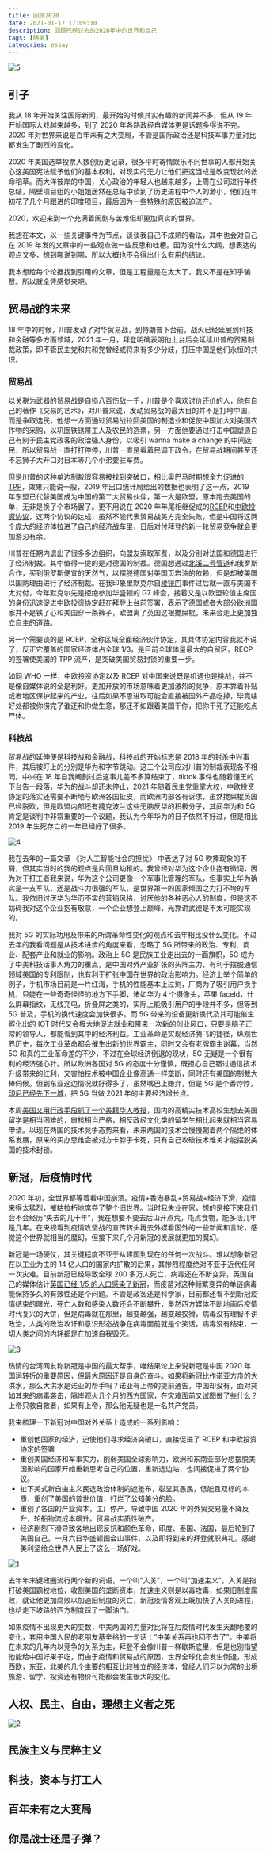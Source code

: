 ```yaml
---
title: 回顾2020
date: 2021-01-17 17:09:10
description: 回顾已经过去的2020年中的世界和自己
tags: [随笔]
categories: essay
---
```


![5](5.png)

## 引子

我从 18 年开始关注国际新闻，最开始的时候其实有趣的新闻并不多，但从 19 年开始国际大戏越来越多，到了 2020 年各路政经自媒体更是话题多得说不完。2020 年对世界来说是百年未有之大变局，不管是国际政治还是科技军事力量对比都发生了剧烈的变化。

2020 年美国选举投票人数创历史记录，很多平时寄情娱乐不问世事的人都开始关心这美国宪法赋予他们的基本权利，对现实的无力让他们把这当成是改变现状的救命稻草。而大洋彼岸的中国，关心政治的年轻人也越来越多，上周在公司进行年终总结，隔壁项目组的小姐姐居然在总结中谈到了历史进程中个人的渺小，他们在年初花了几个月跟进的印度项目，最后因为一些特殊的原因被迫流产。

2020，欢迎来到一个充满着闹剧与苦难但却更加真实的世界。

我想在本文，以一些关键事件为节点，谈谈我自己不成熟的看法，其中也会对自己在 2019 年发的文章中的一些观点做一些反思和吐槽。因为没什么大纲，想表达的观点又多，想到哪说到哪，所以大概也不会得出什么有用的结论。

我本想给每个论据找到引用的文章，但是工程量是在太大了，我又不是在知乎骗赞。所以就全凭感觉来吧。

## 贸易战的未来

18 年中的时候，川普发动了对华贸易战，到特朗普下台前，战火已经延展到科技和金融等多方面领域，2021 年一月，拜登明确表明他上台后会延续川普的贸易制裁政策，即不管民主党和共和党曾经或将来有多少分歧，打压中国是他们永恒的共识。

### 贸易战

以关税为武器的贸易战是自损八百伤敌一千，川普是个喜欢讨价还价的人，他有自己的著作《交易的艺术》，对川普来说，发动贸易战的最大目的并不是打垮中国，而是争取选民，他想一方面通过贸易战拉回美国的制造业和促使中国加大对美国农作物的采购，以巩固铁锈带工人及农民的选票，另一方面他要通过打击中国塑造自己有别于民主党政客的政治强人身份，以吸引 wanna make a change 的中间选民，所以贸易战一直打打停停，川普一直是看着民调下政令，在贸易战期间甚至还不忘狮子大开口对日本等几个小弟要驻军费。

但是川普的这种单边制裁很容易被找到突破口，相比奥巴马时期想全力促进的[TPP](https://en.wikipedia.org/wiki/Trans-Pacific_Partnership)，效果只能说一般，2019 年出口统计局给出的数据也表明了这一点，2019 年东盟已代替美国成为中国的第二大贸易伙伴，第一大是欧盟，原本跑去美国的单，无非是换了个市场罢了。更不用说在 2020 年年尾相继促成的[RCEP](https://en.wikipedia.org/wiki/Regional_Comprehensive_Economic_Partnership)和[中欧投资协议](https://zh.wikipedia.org/wiki/%E4%B8%AD%E6%AC%A7%E5%85%A8%E9%9D%A2%E6%8A%95%E8%B5%84%E5%8D%8F%E5%AE%9A)，这两个协议的达成，虽然不能代表贸易战美方完全失败，但是中国将这两个庞大的经济体拉进了自己的经济战车里，日后对付拜登的新一轮贸易竞争就会更加游刃有余。

川普在任期内退出了很多多边组织，向盟友索取军费，以及分别对法国和德国进行了经济制裁。其中值得一提的是对德国的制裁。德国想通过[北溪二号管道](https://zh.wikipedia.org/wiki/%E5%8C%97%E6%BA%AA%E5%A4%A9%E7%84%B6%E6%B0%94%E7%AE%A1%E9%81%93)和俄罗斯合作，买到俄罗斯便宜的天然气，以摆脱德国对美国页岩油的依赖，但是却被美国以国防理由进行了经济制裁。在我印象里默克尔自[棱镜门](https://baike.baidu.com/item/%E6%A3%B1%E9%95%9C%E9%97%A8)事件过后就一直与美国不太对付，今年默克尔先是拒绝参加华盛顿的 G7 峰会，接着又是以欧盟轮值主席国的身份迅速促进中欧投资协定赶在拜登上台前签署，表示了德国或者大部分欧洲国家并不是铁了心和美国穿一条裤子，欧盟离了英国这根搅屎棍，未来会走上更加独立自主的道路。

另一个需要谈的是 RCEP，全称区域全面经济伙伴协定，其具体协定内容我就不说了，反正它覆盖的国家经济体占全球 1/3，是目前全球体量最大的自贸区。RECP 的签署使美国的 TPP 流产，是突破美国贸易封锁的重要一步。

如同 WHO 一样，中欧投资协定以及 RCEP 对中国来说既是机遇也是挑战，并不是像自媒体说的全是利好。更加开放的市场意味着更加激烈的竞争，原本靠着补贴或者地区保护起来的产业，往后如果不思进取可能会直接被国外产品吃掉，毕竟啥好处都被你捞完了谁还和你做生意，那还不如跟着美国干你，把你干死了还能吃点尸体。

### 科技战

贸易战的延伸便是科技战和金融战，科技战的开始标志是 2018 年的封杀中兴事件，其后被盯上的分别是华为和字节跳动。这三个公司应对川普的制裁表现各不相同。中兴在 18 年自我阉割过后这事儿差不多算结束了，tiktok 事件也随着懂王的下台告一段落，华为的战斗却还未停止，2021 年随着民主党重掌大权，中欧投资协定的落实还需要不断地与欧洲各国扯皮，而欧洲内部各有诉求，虽然搅屎棍英国已经脱欧，但是欧盟内部还有捷克波兰这些无脑反华的积极分子，其间华为和 5G 肯定是谈判中非常重要的一个议题，我认为今年华为的日子依然不好过，但是相比 2019 年生死存亡的一年已经好了很多。

![4](4.jpg)


我在去年的一篇文章 <Link to="/essay/对人工智能社会的担忧/">《对人工智能社会的担忧》</Link> 中表达了对 5G 吹捧现象的不屑，但其实当时的我的观点是片面且幼稚的。我曾经对华为这个企业抱有微词，因为对于打工者我来说，华为这个公司更像一个军事化管理的军队，但事实上华为确实是一支军队，还是战斗力很强的军队，是世界第一的国家倾国之力打不垮的军队。我依旧讨厌华为华而不实的营销风格，讨厌他的各种恶心人的制度，但是这不妨碍我对这个企业抱有敬意，一个企业想登上巅峰，光靠讲武德是不太可能实现的。

我对 5G 的实际功用及带来的所谓革命性变化的观点和去年相比没什么变化。不过去年的我看问题是从技术进步的角度来看，忽略了 5G 所带来的政治、专利、商业、配套产业和就业的影响。政治上 5G 是民族工业走出去的一面旗帜，5G 成为了中美科技话事人角力的重点，是中国对外产业扩张的头阵主力，有利于摆脱通信领域美国的专利限制，也有利于扩张中国在世界的政治影响力。经济上举个简单的例子，手机市场目前是一片红海，手机的性能基本上过剩，厂商为了吸引用户换手机，只能在一些奇奇怪怪的地方下手脚，诸如华为 4 个摄像头，苹果 faceId，什么屏幕指纹，无线充电，折叠屏之类的，实际上能吸引用户的手段并不多，但等到 5G 普及，手机的换代速度会加快很多。而 5G 带来的设备更新换代及其可能催生孵化出的 IOT 时代又会极大地促进就业和带来一次新的创业风口，只要是脑子正常的领导人，都能看到其中的经济利益。工业革命是实现经济腾飞的捷径，纵观世界历史，每次工业革命都会催生出新的世界霸主，同时又会有老牌霸主谢幕，当然 5G 和真的工业革命差的不少，不过在全球经济倒退的现状，5G 无疑是一个很有利的经济强心针。所以欧洲各国对 5G 的态度十分谨慎，既担心自己错过通信技术升级带来的红利，又害怕技术被中国企业像高通一样垄断，同时还有美国的制裁大棒伺候。但到东亚这边情况就好得多了，虽然嘴巴上嫌弃，但是 5G 是个香饽饽，[印尼已经先下一城](http://surabaya.mofcom.gov.cn/article/jmxw/202012/20201203025183.shtml)，把 5G 当做 2021 年的主要经济增长点。

本周[美国又用行政手段抓了一个美籍华人教授](https://mp.weixin.qq.com/s/9TtFFE4TjoYeRr_Xvrolzw)，国内的高精尖技术高校生想去美国留学是相当困难的，审核相当严格，相反政经文化类的留学生相比起来就相当容易申请。以现在两国的技术竞争态势来看，未来两国的技术会慢慢朝着两个隔绝的体系发展，原来的买办思维会被对方卡脖子卡死，只有自己攻破技术难关才能摆脱美国的技术封锁。

## 新冠，后疫情时代

2020 年初，全世界都等着看中国崩溃。疫情+香港暴乱+贸易战+经济下滑，疫情来得太猛烈，摧枯拉朽地席卷了整个旧世界。当时我失业在家，想的是接下来我们会不会经历“失去的几十年”，我在想要不要去后山开点荒，屯点食物，能多活几年是几年。在央视看到疫情攻坚战的宣传转头再去外媒看国外的一些新闻和言论，感觉这个世界就相当的魔幻，但接下来几个月新冠的发展就更加的魔幻。

新冠是一场硬仗，其关键程度不亚于从建国到现在的任何一次战斗。难以想象新冠在以工业为主的 14 亿人口的国家内扩散的后果，其惨烈程度绝对不亚于近代任何一次灾难。目前新冠已经导致全球 200 多万人死亡，病毒还在不断变异，英国自己的媒体估计[英国已经 1/5 的人口感染了新冠](https://www.edgehealth.co.uk/post/as-many-as-1-in-5-people-in-england-have-had-the-covid-19-disease)，而疫苗对这种频繁变异的单链病毒能保持多久的有效性还是个问题。不管是政客还是科学家，目前都还看不到新冠疫情结束的曙光，死亡人数和感染人数还会不断攀升，虽然西方媒体不断地画后疫情时代复兴的大饼，但是病毒就在那里，越变越强，越变越狡猾，病毒没有理智不讲政治，人类的政治攻讦和意识形态战争在病毒面前就是个笑话，病毒没有结束，一切人类之间的内耗都是在加速自我毁灭。

![3](3.jpg)

热情的台湾网友称新冠是中国的最大帮手，唯结果论上来说新冠是中国 2020 年国运转折的重要原因，但最大原因还是自身的奋斗。如果将新冠比作诺亚方舟的大洪水，那么大洪水是诺亚的帮手吗？诺亚有上帝的提前通告，中国却没有，面对突如其来的病毒袭击，隔岸观火几个月的西方国家，在灾难面前又试图做了些什么？上帝只救自救者，如果有上帝，那么他无疑也是一名共产党员。

我来梳理一下新冠对中国对外关系上造成的一系列影响：

- 重创他国家的经济，迫使他们寻求经济突破口，直接促进了 RCEP 和中欧投资协定的签署
- 重创美国经济和军事实力，削弱美国全球影响力，欧洲和东南亚部分想摆脱美国影响的国家开始重新思考自己的位置，重新选边站，也间接促进了两个协议。
- 扯下美式新自由主义民选政治体制的遮羞布，彰显其愚民，低能且双标的本质，重创了美国的普世价值，打烂了公知美分的脸。
- 重创了各国的产业资本，工厂停产，导致中国 2020 年的外贸交易量不降反升，轮船物流成本飙升。贸易战实质性破产。
- 经济剧烈下滑导致各地出现反抗和颜色革命，印度、泰国、法国，最后轮到了美国自己。一月六日华盛顿国会山事件，以及即将到来的拜登就职典礼。感谢美利坚给全世界人民上了这么一场好戏。

![1](1.png)

去年年末键政圈流行两个新的词语，一个叫“入关”，一个叫“加速主义”，入关是指打破美国霸权地位，收割美国的垄断资本，加速主义则是以毒攻毒，如果旧制度腐败，就让他更加腐败以加速旧制度的灭亡，新冠疫情客观上既加快了入关的进程，也给走下坡路的西方制度踩了一脚油门。

如果疫情不出现更大的变数，中美两国的力量对比将在后疫情时代发生天翻地覆的变化，套用中国人民的老朋友基辛格的一句话：“中美关系再也回不去了”。中美将在未来的几年内以竞争的关系为主，拜登不会像川普一样歇斯底里，但是也别指望他能给中国好果子吃，而由于疫情和贸易战的原因，世界全球化会发生倒退，形成西欧，东亚，北美的几个主要的相互比较独立的经济体，曾经人们习以为常的出境旅游、留学、投资还有物价可能都会发生很大的变化。

## 人权、民主、自由，理想主义者之死

![2](2.jpg)

## 民族主义与民粹主义

## 科技，资本与打工人

## 百年未有之大变局

## 你是战士还是子弹？
